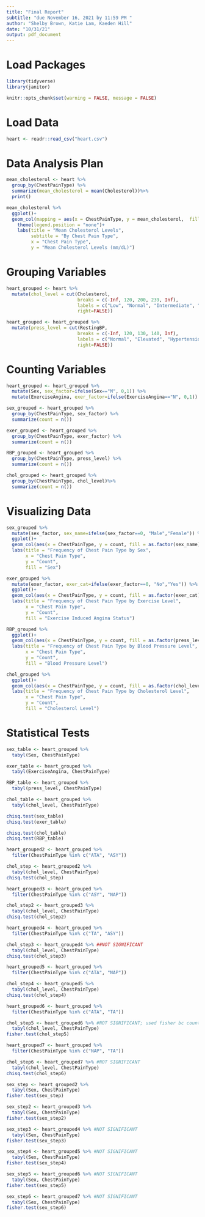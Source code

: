 ```yaml
---
title: "Final Report"
subtitle: "due November 16, 2021 by 11:59 PM "
author: "Shelby Brown, Katie Lam, Kaeden Hill"
date: "10/31/21"
output: pdf_document
---
```


# Load Packages
```r
library(tidyverse) 
library(janitor)

knitr::opts_chunk$set(warning = FALSE, message = FALSE)
``` 

# Load Data
```r
heart <- readr::read_csv("heart.csv")
```

# Data Analysis Plan
```r
mean_cholesterol <- heart %>%
  group_by(ChestPainType) %>%
  summarize(mean_cholesterol = mean(Cholesterol))%>%
  print()
```

```r
mean_cholesterol %>%
  ggplot()+
  geom_col(mapping = aes(x = ChestPainType, y = mean_cholesterol,  fill = ChestPainType), position = "dodge")+
  	theme(legend.position = "none")+
    labs(title = "Mean Cholesterol Levels",
         subtitle = "By Chest Pain Type",
         x = "Chest Pain Type",
         y = "Mean Cholesterol Levels (mm/dL)")
```

# Grouping Variables
```r
heart_grouped <- heart %>%
  mutate(chol_level = cut(Cholesterol,
                          breaks = c(-Inf, 120, 200, 239, Inf),
                          labels = c("Low", "Normal", "Intermediate", "High"),
                          right=FALSE))
```

```r
heart_grouped <- heart_grouped %>%
  mutate(press_level = cut(RestingBP,
                          breaks = c(-Inf, 120, 130, 140, Inf),
                          labels = c("Normal", "Elevated", "Hypertension 1", "Hypertension 2"),
                          right=FALSE))
```

# Counting Variables
```r
heart_grouped <- heart_grouped %>%
  mutate(Sex, sex_factor=ifelse(Sex=="M", 0,1)) %>%
  mutate(ExerciseAngina, exer_factor=ifelse(ExerciseAngina=="N", 0,1))
```

```r
sex_grouped <- heart_grouped %>%
  group_by(ChestPainType, sex_factor) %>%
  summarize(count = n())
```

```r
exer_grouped <- heart_grouped %>%
  group_by(ChestPainType, exer_factor) %>%
  summarize(count = n())
```

```r
RBP_grouped <- heart_grouped %>%
  group_by(ChestPainType, press_level) %>%
  summarize(count = n())
```

```r
chol_grouped <- heart_grouped %>%
  group_by(ChestPainType, chol_level)%>%
  summarize(count = n())
```

# Visualizing Data
```r
sex_grouped %>%
  mutate(sex_factor, sex_name=ifelse(sex_factor==0, "Male","Female")) %>%
  ggplot()+
  geom_col(aes(x = ChestPainType, y = count, fill = as.factor(sex_name)), position = "fill") +
  labs(title = "Frequency of Chest Pain Type by Sex",
       x = "Chest Pain Type",
       y = "Count",
       fill = "Sex")
```

```r
exer_grouped %>%
  mutate(exer_factor, exer_cat=ifelse(exer_factor==0, "No","Yes")) %>%
  ggplot()+
  geom_col(aes(x = ChestPainType, y = count, fill = as.factor(exer_cat)), position = "fill") +
  labs(title = "Frequency of Chest Pain Type by Exercise Level",
       x = "Chest Pain Type",
       y = "Count",
       fill = "Exercise Induced Angina Status")
```

```r
RBP_grouped %>%
  ggplot()+
  geom_col(aes(x = ChestPainType, y = count, fill = as.factor(press_level)), position = "fill") +
  labs(title = "Frequency of Chest Pain Type by Blood Pressure Level",
       x = "Chest Pain Type",
       y = "Count",
       fill = "Blood Pressure Level")
```

```r
chol_grouped %>%
  ggplot()+
  geom_col(aes(x = ChestPainType, y = count, fill = as.factor(chol_level)), position = "fill") +
  labs(title = "Frequency of Chest Pain Type by Cholesterol Level",
       x = "Chest Pain Type",
       y = "Count",
       fill = "Cholesterol Level")
```

# Statistical Tests
```r
sex_table <- heart_grouped %>%
  tabyl(Sex, ChestPainType)

exer_table <- heart_grouped %>%
  tabyl(ExerciseAngina, ChestPainType)

RBP_table <- heart_grouped %>%
  tabyl(press_level, ChestPainType)

chol_table <- heart_grouped %>%
  tabyl(chol_level, ChestPainType)
```

```r
chisq.test(sex_table)
chisq.test(exer_table)
```

```r
chisq.test(chol_table)
chisq.test(RBP_table)
```

```r
heart_grouped2 <- heart_grouped %>%
  filter(ChestPainType %in% c("ATA", "ASY")) 

chol_step <- heart_grouped2 %>%
  tabyl(chol_level, ChestPainType)
chisq.test(chol_step)

heart_grouped3 <- heart_grouped %>%
  filter(ChestPainType %in% c("ASY", "NAP")) 

chol_step2 <- heart_grouped3 %>%
  tabyl(chol_level, ChestPainType)
chisq.test(chol_step2)

heart_grouped4 <- heart_grouped %>%
  filter(ChestPainType %in% c("TA", "ASY")) 

chol_step3 <- heart_grouped4 %>% ##NOT SIGNIFICANT
  tabyl(chol_level, ChestPainType)
chisq.test(chol_step3)

heart_grouped5 <- heart_grouped %>%
  filter(ChestPainType %in% c("ATA", "NAP")) 

chol_step4 <- heart_grouped5 %>%
  tabyl(chol_level, ChestPainType)
chisq.test(chol_step4)

heart_grouped6 <- heart_grouped %>%
  filter(ChestPainType %in% c("ATA", "TA")) 

chol_step5 <- heart_grouped6 %>% #NOT SIGNIFICANT; used fisher bc count was <10 for low:TA
  tabyl(chol_level, ChestPainType)
fisher.test(chol_step5)

heart_grouped7 <- heart_grouped %>%
  filter(ChestPainType %in% c("NAP", "TA")) 

chol_step6 <- heart_grouped7 %>% #NOT SIGNIFICANT
  tabyl(chol_level, ChestPainType)
chisq.test(chol_step6)
```

```r
sex_step <- heart_grouped2 %>%
  tabyl(Sex, ChestPainType)
fisher.test(sex_step)

sex_step2 <- heart_grouped3 %>%
  tabyl(Sex, ChestPainType)
fisher.test(sex_step2)

sex_step3 <- heart_grouped4 %>% #NOT SIGNIFICANT
  tabyl(Sex, ChestPainType)
fisher.test(sex_step3)

sex_step4 <- heart_grouped5 %>% #NOT SIGNIFICANT
  tabyl(Sex, ChestPainType)
fisher.test(sex_step4)

sex_step5 <- heart_grouped6 %>% #NOT SIGNIFICANT
  tabyl(Sex, ChestPainType)
fisher.test(sex_step5)

sex_step6 <- heart_grouped7 %>% #NOT SIGNIFICANT
  tabyl(Sex, ChestPainType)
fisher.test(sex_step6)
```





